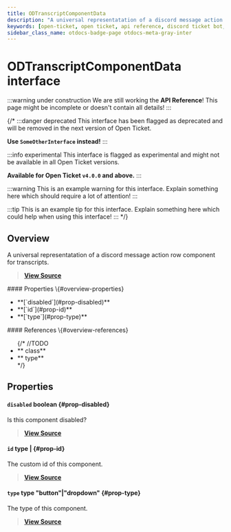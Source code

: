 ```yaml
---
title: ODTranscriptComponentData
description: "A universal representatation of a discord message action row component for transcripts."
keywords: [open-ticket, open ticket, api reference, discord ticket bot, interface]
sidebar_class_name: otdocs-badge-page otdocs-meta-gray-inter
---
```

<head>
    <link rel="apple-touch-icon" href="/img/logo_vertical.png"/>
</head>

# ODTranscriptComponentData <M color="gray">interface</M>

:::warning under construction
We are still working the **API Reference**! This page might be incomplete or doesn't contain all details!
:::

{/*
:::danger deprecated
This interface has been flagged as deprecated and will be removed in the next version of Open Ticket.

**Use `SomeOtherInterface` instead!**
:::

:::info experimental
This interface is flagged as experimental and might not be available in all Open Ticket versions.

**Available for Open Ticket `v4.0.0` and above.**
:::

:::warning
This is an example warning for this interface. Explain something here which should require a lot of attention!
:::

:::tip
This is an example tip for this interface. Explain something here which could help when using this interface!
:::
*/}

## Overview
A universal representatation of a discord message action row component for transcripts.

> [**View Source**](https://otgithub.dj-dj.be/tree/main/src/core/api/openticket/transcript.ts#L576)

<FlexHorizontal>
<div style={{width:"50%"}}>
    #### Properties \{#overview-properties}
    <ul>
        <li>**[`disabled`](#prop-disabled)**</li>
        <li>**[`id`](#prop-id)**</li>
        <li>**[`type`](#prop-type)**</li>
    </ul>
</div>
<div style={{width:"50%"}}>
    #### References \{#overview-references}
    <ul>
        {/*
        //TODO
        <li>**<code><ApiUrl url="class:ODId" label="api.ODId"/></code> <M color="purple">class</M>**</li>
        <li>**<code><ApiUrl url="type:ODExampleType" label="api.ODExampleType"/></code> <M color="brown">type</M>**</li>
        */}
    </ul>
</div>
</FlexHorizontal>

## Properties
<Divider></Divider>
#### `disabled` <M color="red">boolean</M> <ApiBlock><ApiUrl url="js:boolean" label="boolean"/></ApiBlock> \{#prop-disabled}
Is this component disabled?

> [**View Source**](https://otgithub.dj-dj.be/tree/main/src/core/api/openticket/transcript.ts#L580)

<Divider></Divider>
#### `id` <M color="brown">type</M> <ApiBlock><ApiUrl url="js:null" label="null"/>|<ApiUrl url="js:string" label="string"/></ApiBlock> \{#prop-id}
The custom id of this component.

> [**View Source**](https://otgithub.dj-dj.be/tree/main/src/core/api/openticket/transcript.ts#L578)

<Divider></Divider>
#### `type` <M color="brown">type</M> <ApiBlock>"button"|"dropdown"</ApiBlock> \{#prop-type}
The type of this component.

> [**View Source**](https://otgithub.dj-dj.be/tree/main/src/core/api/openticket/transcript.ts#L582)

<Divider></Divider>
